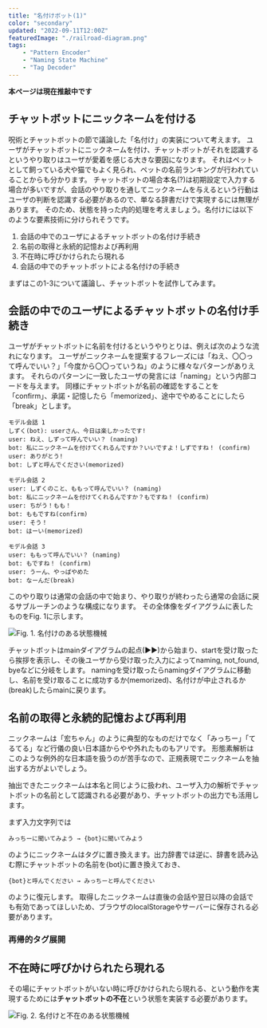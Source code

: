 ```yaml
---
title: "名付けボット(1)"
color: "secondary"
updated: "2022-09-11T12:00Z"
featuredImage: "./railroad-diagram.png"
tags: 
    - "Pattern Encoder"
    - "Naming State Machine"
    - "Tag Decoder"
---
```


 **本ページは現在推敲中です**

## チャットボットにニックネームを付ける
<Link to="/article/insight/3-magic/2-chatbot">呪術とチャットボット</Link>の節で議論した「名付け」の実装について考えます。  
ユーザがチャットボットにニックネームを付け、チャットボットがそれを認識するというやり取りはユーザが愛着を感じる大きな要因になります。
それはペットとして飼っている犬や猫でもよく見られ、ペットの名前ランキングが行われていることからも分かります。 
チャットボットの場合本名(?)は初期設定で入力する場合が多いですが、会話のやり取りを通してニックネームを与えるという行動はユーザの判断を認識する必要があるので、単なる辞書だけで実現するには無理があります。
そのため、状態を持った内的処理を考えましょう。名付けには以下のような要素技術に分けられそうです。

1. 会話の中でのユーザによるチャットボットの名付け手続き
2. 名前の取得と永続的記憶および再利用
3. 不在時に呼びかけられたら現れる
4. 会話の中でのチャットボットによる名付けの手続き

まずはこの1-3について議論し、チャットボットを試作してみます。

## 会話の中でのユーザによるチャットボットの名付け手続き

ユーザがチャットボットに名前を付けるというやりとりは、例えば次のような流れになります。
ユーザがニックネームを提案するフレーズには「ねえ、〇〇って呼んでいい？」「今度から〇〇っていうね」のように様々なパターンがありえます。
それらのパターンに一致したユーザの発言には「naming」という内部コードを与えます。
同様にチャットボットが名前の確認をすることを「confirm」、承諾・記憶したら「memorized」、途中でやめることにしたら「break」とします。

```
モデル会話 1
しずく(bot): userさん、今日は楽しかったです!
user: ねえ、しずって呼んでいい？ (naming)
bot: 私にニックネームを付けてくれるんですか？いいですよ！しずですね！ (confirm)
user: ありがとう!
bot: しずと呼んでください(memorized)

モデル会話 2
user: しずくのこと、ももって呼んでいい？ (naming)
bot: 私にニックネームを付けてくれるんですか？もですね！ (confirm)
user: ちがう！もも！
bot: ももですね(confirm)
user: そう！
bot: はーい(memorized)

モデル会話 3
user: ももって呼んでいい？ (naming)
bot: もですね！ (confirm)
user: うーん、やっぱやめた
bot: なーんだ(break)
```

このやり取りは通常の会話の中で始まり、やり取りが終わったら通常の会話に戻るサブルーチンのような構成になります。
その全体像をダイアグラムに表したものをFig. 1に示します。

![Fig. 1. 名付けのある状態機械](./naming-diagram.png)

チャットボットはmainダイアグラムの起点(▶▶)から始まり、startを受け取ったら挨拶を表示し、その後ユーザから受け取った入力によってnaming, not_found, byeなどに分岐をします。
namingを受け取ったらnamingダイアグラムに移動し、名前を受け取ることに成功するか(memorized)、名付けが中止されるか(break)したらmainに戻ります。

## 名前の取得と永続的記憶および再利用

ニックネームは「宏ちゃん」のように典型的なものだけでなく「みっちー」「てるてる」など行儀の良い日本語からやや外れたものもアリです。
形態素解析はこのような例外的な日本語を扱うのが苦手なので、正規表現でニックネームを抽出する方がよいでしょう。

抽出できたニックネームは本名と同じように扱われ、ユーザ入力の解析でチャットボットの名前として認識される必要があり、チャットボットの出力でも活用します。

まず入力文字列では
```
みっちーに聞いてみよう → {bot}に聞いてみよう
```
のようにニックネームはタグに置き換えます。出力辞書では逆に、辞書を読み込む際にチャットボットの名前を{bot}に置き換えておき、

```
{bot}と呼んでください → みっちーと呼んでください 
```

のように復元します。
取得したニックネームは直後の会話や翌日以降の会話でも有効であってほしいため、ブラウザのlocalStorageやサーバーに保存される必要があります。


### 再帰的タグ展開

## 不在時に呼びかけられたら現れる

その場にチャットボットがいない時に呼びかけられたら現れる、という動作を実現するためには**チャットボットの不在**という状態を実装する必要があります。

![Fig. 2. 名付けと不在のある状態機械](./naming-diagram2.png)


<Chatbot source='/chatbot/namer'/>






